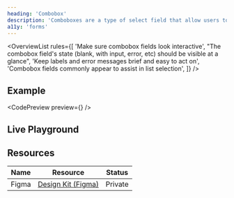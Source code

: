 ```yaml
---
heading: 'Combobox'
description: 'Comboboxes are a type of select field that allow users to choose from a list of options.'
a11y: 'forms'
---
```



<OverviewList rules={[
  'Make sure combobox fields look interactive',
  "The combobox field's state (blank, with input, error, etc) should be visible at a glance",
  'Keep labels and error messages brief and easy to act on',
  'Combobox fields commonly appear to assist in list selection',
]} />

## Example

<CodePreview preview={<BasicPreview />} />

## Live Playground

<LivePlayground />

<DripDivider />

## Resources

| Name     | Resource | Status                                               |
| -------- | -------- | ---------------------------------------------------- |
| Figma    | [Design Kit (Figma)](https://www.figma.com/design/ducwqOCxoxcWc3ReV3FYd8/Digital-University-Component-Library?m=auto&node-id=0-1)      |                         Private                      |